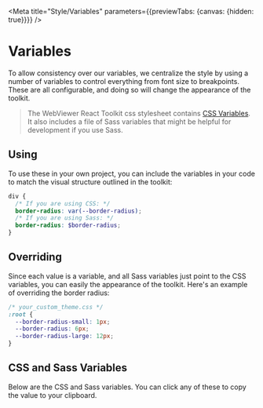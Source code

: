 
<Redirect />

<Meta title="Style/Variables" parameters={{previewTabs: {canvas: {hidden: true}}}} />

# Variables

To allow consistency over our variables, we centralize the style by using
a number of variables to control everything from font size to breakpoints. These
are all configurable, and doing so will change the appearance of the toolkit.

> The WebViewer React Toolkit css stylesheet contains
> [CSS Variables](https://developer.mozilla.org/en-US/docs/Web/CSS/Using_CSS_custom_properties).
> It also includes a file of Sass variables that might be helpful for development
> if you use Sass.

## Using

To use these in your own project, you can include the variables in your code to
match the visual structure outlined in the toolkit:

```scss
div {
  /* If you are using CSS: */
  border-radius: var(--border-radius);
  /* If you are using Sass: */
  border-radius: $border-radius;
}
```

## Overriding

Since each value is a variable, and all Sass variables just point to the CSS
variables, you can easily the appearance of the toolkit. Here's an example of
overriding the border radius:

```css
/* your_custom_theme.css */
:root {
  --border-radius-small: 1px;
  --border-radius: 6px;
  --border-radius-large: 12px;
}
```

## CSS and Sass Variables

Below are the CSS and Sass variables. You can click any of these to copy the
value to your clipboard.

<Groups />
